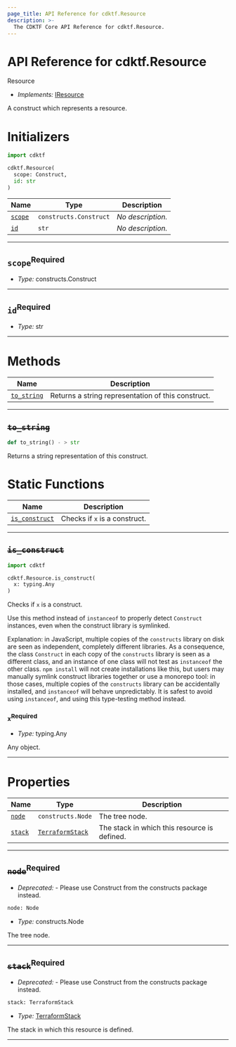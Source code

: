 ```yaml
---
page_title: API Reference for cdktf.Resource
description: >-
  The CDKTF Core API Reference for cdktf.Resource.
---
```


<!-- This file is generated through yarn generate-docs -->

# API Reference for cdktf.Resource

   Resource <a name="Resource" id="cdktf.Resource"></a>
  
  - *Implements:* <a href="#cdktf.IResource">IResource</a>
  
  A construct which represents a resource.
  
  # Initializers <a name="Initializers" id="cdktf.Resource.Initializer"></a>
  
  ```python
  import cdktf
  
  cdktf.Resource(
    scope: Construct,
    id: str
  )
  ```
  
  | **Name** | **Type** | **Description** |
  | --- | --- | --- |
  | <code><a href="#cdktf.Resource.Initializer.parameter.scope">scope</a></code> | <code>constructs.Construct</code> | *No description.* |
  | <code><a href="#cdktf.Resource.Initializer.parameter.id">id</a></code> | <code>str</code> | *No description.* |
  
  ---
  
  ## `scope`<sup>Required</sup> <a name="scope" id="cdktf.Resource.Initializer.parameter.scope"></a>
  
  - *Type:* constructs.Construct
  
  ---
  
  ## `id`<sup>Required</sup> <a name="id" id="cdktf.Resource.Initializer.parameter.id"></a>
  
  - *Type:* str
  
  ---
  
  # Methods <a name="Methods" id="Methods"></a>
  
  | **Name** | **Description** |
  | --- | --- |
  | <code><a href="#cdktf.Resource.toString">to_string</a></code> | Returns a string representation of this construct. |
  
  ---
  
  ## ~~`to_string`~~ <a name="to_string" id="cdktf.Resource.toString"></a>
  
  ```python
 def to_string() - > str
  ```
  
  Returns a string representation of this construct.
  
  # Static Functions <a name="Static Functions" id="Static Functions"></a>
  
  | **Name** | **Description** |
  | --- | --- |
  | <code><a href="#cdktf.Resource.isConstruct">is_construct</a></code> | Checks if `x` is a construct. |
  
  ---
  
  ## ~~`is_construct`~~ <a name="is_construct" id="cdktf.Resource.isConstruct"></a>
  
  ```python
  import cdktf
  
  cdktf.Resource.is_construct(
    x: typing.Any
  )
  ```
  
  Checks if `x` is a construct.
  
  Use this method instead of `instanceof` to properly detect `Construct`
  instances, even when the construct library is symlinked.
  
  Explanation: in JavaScript, multiple copies of the `constructs` library on
  disk are seen as independent, completely different libraries. As a
  consequence, the class `Construct` in each copy of the `constructs` library
  is seen as a different class, and an instance of one class will not test as
  `instanceof` the other class. `npm install` will not create installations
  like this, but users may manually symlink construct libraries together or
  use a monorepo tool: in those cases, multiple copies of the `constructs`
  library can be accidentally installed, and `instanceof` will behave
  unpredictably. It is safest to avoid using `instanceof`, and using
  this type-testing method instead.
  
  ### `x`<sup>Required</sup> <a name="x" id="cdktf.Resource.isConstruct.parameter.x"></a>
  
  - *Type:* typing.Any
  
  Any object.
  
  ---
  
  # Properties <a name="Properties" id="Properties"></a>
  
  | **Name** | **Type** | **Description** |
  | --- | --- | --- |
  | <code><a href="#cdktf.Resource.property.node">node</a></code> | <code>constructs.Node</code> | The tree node. |
  | <code><a href="#cdktf.Resource.property.stack">stack</a></code> | <code><a href="#cdktf.TerraformStack">TerraformStack</a></code> | The stack in which this resource is defined. |
  
  ---
  
  ## ~~`node`~~<sup>Required</sup> <a name="node" id="cdktf.Resource.property.node"></a>
  
  - *Deprecated:* - Please use Construct from the constructs package instead.
  
  ```python
  node: Node
  ```
  
  - *Type:* constructs.Node
  
  The tree node.
  
  ---
  
  ## ~~`stack`~~<sup>Required</sup> <a name="stack" id="cdktf.Resource.property.stack"></a>
  
  - *Deprecated:* - Please use Construct from the constructs package instead.
  
  ```python
  stack: TerraformStack
  ```
  
  - *Type:* <a href="#cdktf.TerraformStack">TerraformStack</a>
  
  The stack in which this resource is defined.
  
  ---
  
  

